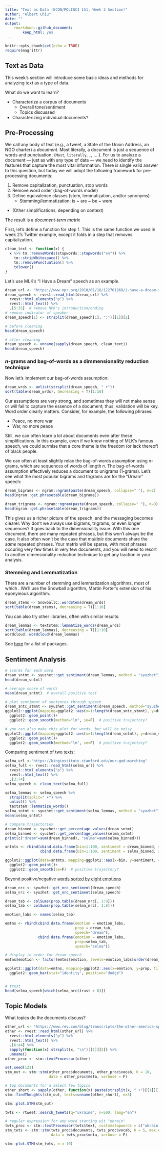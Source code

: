 ```yaml
---
title: "Text as Data (ECON/POLISCI 151, Week 3 Section)"
author: "Albert Chiu"
date: ""
output: 
    rmarkdown::github_document: 
        keep_html: yes
---
```


```r
knitr::opts_chunk$set(echo = TRUE)
require(magrittr)
```

## Text as Data
This week's section will introduce some basic ideas and methods for analyzing text as a type of data.

What do we want to learn?

- Characterize a corpus of documents
    - Overall tone/sentiment
    - Topics discussed
- Characterizing individual documents?


## Pre-Processing
We call any body of text (e.g., a tweet, a State of the Union Address, an NGO charter) a _document_. Most literally, a document is just a sequence of words and punctuation: {`Most`, `literally`, `,`, ... }. For us to analyze a document --- just as with any type of data --- we need to identify the features that capture the most vital information. There is single valid answer to this question, but today we will adopt the following framework for pre-processing documents: 

1. Remove capitalization, punctuation, stop words
2. Remove word order (bag-of-words model)
3. Define equivalence classes (stem, lemmatization, and/or synonyms)
    - Stemming/lemmatization: is ~ are ~ be ~ were

<!-- Synonym: angry ~ vexed ~ irate -->
- (Other simplifications, depending on context)

The result is a _document-term matrix_ <!--$M\in\mathbb{R}^{N\times J}$: each row is a document, each column is a term, and corresponding entry $M_{nj}$ is number of times term $j$ appears in document $n$.-->

First, let's define a function for step 1. This is the same function we used in week 2's Twitter example, except it folds in a step that removes capitalization.
```r
clean_text <- function(x) {
  x %>% tm::removeWords(stopwords::stopwords("en")) %>% 
    tm::stripWhitespace() %>%
    tm::removePunctuation() %>%
    tolower()
}
```

Let's use MLK's "I Have a Dream" speech as an example.
```r
dream_url <- "https://www.npr.org/2010/01/18/122701268/i-have-a-dream-speech-in-its-entirety"
dream_speech <- rvest::read_html(dream_url) %>% 
  rvest::html_elements("p") %>%
  rvest::html_text() %>% 
  .[5:35]  # remove NPR's introduction/ending
# remove indicator of speaker
dream_speech[1] <- strsplit(dream_speech[1], ":")[[1]][2]

# before cleaning
head(dream_speech)

# after cleaning
dream_speech <- unname(sapply(dream_speech, clean_text))
head(dream_speech)
```


### _n_-grams and bag-of-words as a dimmensionality reduction technique
Now let's implement our bag-of-words assumption:
```r
dream_wrds <- unlist(strsplit(dream_speech, " +"))
sort(table(dream_wrds), decreasing = T)[1:10]
```

Our assumptions are very strong, and sometimes they will not make sense or will fail to capture the essence of a document; thus, validation will be key. 
Word order clearly matters. Consider, for example, the following phrases:

- Peace, no more war
- War, no more peace

Still, we can often learn a lot about documents even after these simplifications. In this example, even if we knew nothing of MLK's famous speech, we could surmise that a core theme is the freedom (or lack thereof) of black people.


<!--We will also briefly discuss the shortcomings of these assumptions and relax the bag-of-words assumption in particular.-->

<!--But the dimension of our data would grow exponentially if we retain word order. In a document with $J$ words, all of them distinct, there are $J!$ ways to arrange them. If there are 100 words, that's about 9e157, which is over a trillion-trillion, ways to arrange them. We _must_ at least partially discard word order to get any traction. 
-->

We can often at least slightly relax the bag-of-words assumption using _n_-grams, which are sequences of words of length _n_. The bag-of-words assumption effectively reduces a document to unigrams (1-grams). Let's see what the most popular bigrams and trigrams are for the "Dream" speech:

```r
dream_bigrams <- ngram::ngram(paste(dream_speech, collapse=" "), n=2)
head(ngram::get.phrasetable(dream_bigrams))

dream_trigrams <- ngram::ngram(paste(dream_speech, collapse=" "), n=3)
head(ngram::get.phrasetable(dream_trigrams))
```

This gives us a richer picture of the speech, and the messaging becomes clearer. Why don't we always use bigrams, trigrams, or even longer sequences? It goes back to the dimensionality issue. With this one document, there are many repeated phrases, but this won't always be the case. It also often won't be the case that _multiple_ documents share the _same_ repeated phrases. Your matrix will be sparse, with most phrases occuring very few times in very few documents, and you will need to resort to another dimensionality reduction technique to get any traction in your analysis.

### Stemming and Lemmatization

There are a number of stemming and lemmatization algorithms, most of which . We'll use the Snowball algorithm, Martin Porter's extension of his eponymous algorithm.
```R
dream_stems <- SnowballC::wordStem(dream_wrds)
sort(table(dream_stems), decreasing = T)[1:10]
```

You can also try other libraries, often with similar results:
```r
dream_lemmas <- textstem::lemmatize_words(dream_wrds)
sort(table(dream_lemmas), decreasing = T)[1:10]
wordcloud::wordcloud(dream_lemmas)
```

See [here](https://cran.r-project.org/web/views/NaturalLanguageProcessing.html) for a list of packages.


## Sentiment Analysis


```r
# scores for each word
dream_sntmt <- syuzhet::get_sentiment(dream_lemmas, method = "syuzhet")
head(dream_sntmt)

# average score of words
mean(dream_sntmt)  # overall positive test

# plot sentiment of sentences through speech
dream_sntc_stmnt <- syuzhet::get_sentiment(dream_speech, method="syuzhet") 
ggplot2::ggplot(mapping=ggplot2::aes(x=1:length(dream_sntc_stmnt), y=dream_sntc_stmnt))+
  ggplot2::geom_point()+
  ggplot2::geom_smooth(method="lm", se=F)  # positive trajectory?

# you can also make this plot for words, but will be noisy
ggplot2::ggplot(mapping=ggplot2::aes(x=1:length(dream_sntmt), y=dream_sntmt))+
  ggplot2::geom_point()+
  ggplot2::geom_smooth(method="lm", se=F)  # positive trajectory?
```

Comparing sentiment of two texts:

```r
selma_url <-"https://kinginstitute.stanford.edu/our-god-marching"
selma_full <- rvest::read_html(selma_url) %>%
  rvest::html_elements("p") %>%
  rvest::html_text() %>% 
  .[3:74] 
selma_speech <- clean_text(selma_full)

selma_lemmas <- selma_speech %>% 
  strsplit(split=" +") %>% 
  unlist() %>% 
  textstem::lemmatize_words()
selma_sntmt <- syuzhet::get_sentiment(selma_lemmas, method = "syuzhet")
mean(selma_sntmt)

# compare trajectories
dream_binned <- syuzhet::get_percentage_values(dream_sntmt)
selma_binned <- syuzhet::get_percentage_values(selma_sntmt)
print(c("dream"=sum(dream_binned), "selma"=sum(selma_binned)))

sntmts <- rbind(cbind.data.frame(bin=1:100, sentiment = dream_binned, speech="dream"),
                cbind.data.frame(bin=1:100, sentiment = selma_binned, speech="selma"))

ggplot2::ggplot(data=sntmts, mapping=ggplot2::aes(x=bin, y=sentiment, color=speech))+
  ggplot2::geom_point()+
  ggplot2::geom_smooth(se=F)  # positive trajectory?
```

Beyond positive/negative
[words sorted by eight emotions](http://saifmohammad.com/WebPages/NRC-Emotion-Lexicon.htm)
```r
dream_nrc <- syuzhet::get_nrc_sentiment(dream_speech)
selma_nrc <- syuzhet::get_nrc_sentiment(selma_speech)

dream_tab <- colSums(prop.table(dream_nrc[, 1:8]))
selma_tab <- colSums(prop.table(selma_nrc[, 1:8]))

emotion_labs <- names(selma_tab)

emtns <- rbind(cbind.data.frame(emotion = emotion_labs,
                                prop = dream_tab,
                                speech="dream"),
               cbind.data.frame(emotion = emotion_labs,
                                prop=selma_tab,
                                speech="selma"))

# display in order for dream speech
emtns$emotion <- factor(emtns$emotion, levels=emotion_labs[order(dream_tab)])

ggplot2::ggplot(data=emtns, mapping=ggplot2::aes(x=emotion, y=prop, fill=speech))+
  ggplot2::geom_bar(stat="identity", position="dodge")


# trust
head(selma_speech[which(selma_nrc$trust > 0)])
```



## Topic Models
What topics do the documents discuss?

```r
other_url <- "https://www.rev.com/blog/transcripts/the-other-america-speech-transcript-martin-luther-king-jr"
other <- rvest::read_html(other_url) %>% 
  rvest::html_elements("p") %>% 
  rvest::html_text() %>% 
  .[6:44] %>% 
  sapply(function(x) strsplit(x, "\n")[[1]][2]) %>%
  unname() 
other_proc <- stm::textProcessor(other)

set.seed(123)
stm_out <- stm::stm(other_proc$documents, other_proc$vocab, K = 10, 
                    data = other_proc$meta, verbose = F)

# top documents for a select few topics
other_short <- sapply(other, function(x) paste(strsplit(x, " +")[[1]][1:10], collapse=" ") )
stm::findThoughts(stm_out, texts=unname(other_short), n=3)

stm::plot.STM(stm_out)
```



```r
twts <- rtweet::search_tweets(q="ukraine", n=500, lang="en")

# regular expression for any word starting wit "ukrain"
twts_proc <- stm::textProcessor(twts$text, customstopwords = c("ukrain.*", "russ.*"))
stm_twts <- stm::stm(twts_proc$documents, twts_proc$vocab, K = 5, max.em.its = 75,
                     data = twts_proc$meta, verbose = F)

stm::plot.STM(stm_twts, n = 10)
```

